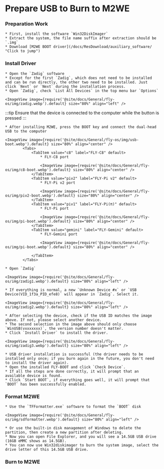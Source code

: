 





# Prepare USB to Burn to M2WE

### Preparation Work

    * First, install the software `Win32DiskImager`
    * Extract the system, the file name suffix after extraction should be `.img`
    * Download [M2WE BOOT driver](/docs/ResDownload/auxiliary_software/ "Click to jump")

### Install Driver

    * Open the `Zadig` software
    * Except for the first `Zadig`, which does not need to be installed and can be run directly, the other two need to be installed. Just click `Next` or `Next` during the installation process.
    * Open `Zadig`, check `List All Devices` in the top menu bar `Options`

    <ImageView image={require('@site/docs/General/fly-os/img/zadig.webp').default} size="80%" align="left" />

:::tip
Ensure that the device is connected to the computer while the button is pressed
:::

    * After installing M2WE, press the BOOT key and connect the dual-head USB to the computer

    <ImageView image={require('@site/docs/General/fly-os/img/usb-boot.webp').default} size="80%" align="center" />
            <Tabs>
                <TabItem value="c8" label="FLY-C8" default>
                    * FLY-C8 port

                    <ImageView image={require('@site/docs/General/fly-os/img/c8-boot.webp').default} size="80%" align="center" />
                </TabItem>
                <TabItem value="piv2" label="FLY-Pi v2" default>
                    * FLY-Pi v2 port

                    <ImageView image={require('@site/docs/General/fly-os/img/piv2-boot.webp').default} size="80%" align="center" />
                </TabItem>
                <TabItem value="piv1" label="FLY-Pi(π)" default>
                    * FLY-Pi port

                    <ImageView image={require('@site/docs/General/fly-os/img/pi-boot.webp').default} size="80%" align="center" />
                </TabItem>
                <TabItem value="gemini" label="FLY-Gemini" default>
                    * FLY-Gemini port

                    <ImageView image={require('@site/docs/General/fly-os/img/pi-boot.webp').default} size="80%" align="center" />

                </TabItem>
            </Tabs>

    * Open `Zadig`

    <ImageView image={require('@site/docs/General/fly-os/img/zadig1.webp').default} size="80%" align="left" />

    * If everything is normal, a new `Unknown Device #x` or `USB Device(VID_1f3a_PID_efe8)` will appear in `Zadig`. Select it.

    <ImageView image={require('@site/docs/General/fly-os/img/zadig2.webp').default} size="80%" align="left" />

    * After selecting the device, check if the USB ID matches the image above. If not, please select another device.
    * The second selection in the image above should only choose `WinUSB(vxxxxxxx)`, the version number doesn't matter.
    * Click `Install Driver` to install the driver.

    <ImageView image={require('@site/docs/General/fly-os/img/zadig3.webp').default} size="80%" align="left" />

    * USB driver installation is successful (the driver needs to be installed only once; if you burn again in the future, you don't need to install the driver again).
    * Open the installed FLY-BOOT and click `Check Device`.
    * If all the steps are done correctly, it will prompt that an available device is found.
    * Click `Start BOOT`, if everything goes well, it will prompt that `BOOT` has been successfully enabled.

### Format M2WE

    * Use the `TFFormatter.exe` software to format the `BOOT` disk

    <ImageView image={require('@site/docs/General/fly-os/img/sdformatter.webp').default} size="80%" align="left" />

    * Or use the built-in disk management of Windows to delete the partition, then create a new partition after deleting.
    * Now you can open File Explorer, and you will see a 14.5GB USB drive (16GB eMMC shows as 14.5GB).
    * You can now use Win32diskimager to burn the system image, select the drive letter of this 14.5GB USB drive.

### Burn to M2WE

<WIN32 />